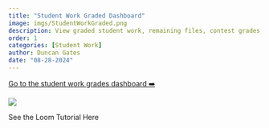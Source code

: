 ```yaml
---
title: "Student Work Graded Dashboard"
image: imgs/StudentWorkGraded.png
description: View graded student work, remaining files, contest grades, and see the % proficient and on grade level after assignments have been submitted and graded in the above dashboard.
order: 1
categories: [Student Work]
author: Duncan Gates
date: "08-28-2024"
---
```


[Go to the student work grades dashboard ➡️](https://tl-data.teachinglab.org/shiny/student_work_graded/ "Student Work Graded Dashboard")

![](imgs/student_work_viewer.png)

See the Loom Tutorial Here

